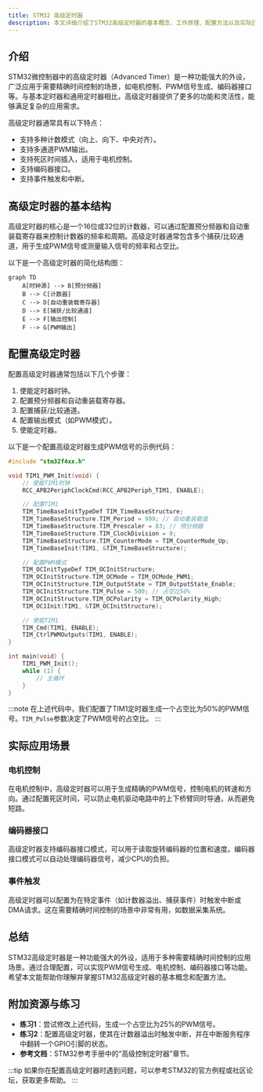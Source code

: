 ```yaml
---
title: STM32 高级定时器
description: 本文详细介绍了STM32高级定时器的基本概念、工作原理、配置方法以及实际应用场景，帮助初学者快速掌握这一重要功能。
---
```


## 介绍

STM32微控制器中的高级定时器（Advanced Timer）是一种功能强大的外设，广泛应用于需要精确时间控制的场景，如电机控制、PWM信号生成、编码器接口等。与基本定时器和通用定时器相比，高级定时器提供了更多的功能和灵活性，能够满足复杂的应用需求。

高级定时器通常具有以下特点：
- 支持多种计数模式（向上、向下、中央对齐）。
- 支持多通道PWM输出。
- 支持死区时间插入，适用于电机控制。
- 支持编码器接口。
- 支持事件触发和中断。

## 高级定时器的基本结构

高级定时器的核心是一个16位或32位的计数器，可以通过配置预分频器和自动重装载寄存器来控制计数器的频率和周期。高级定时器通常包含多个捕获/比较通道，用于生成PWM信号或测量输入信号的频率和占空比。

以下是一个高级定时器的简化结构图：

```mermaid
graph TD
    A[时钟源] --> B[预分频器]
    B --> C[计数器]
    C --> D[自动重装载寄存器]
    D --> E[捕获/比较通道]
    E --> F[输出控制]
    F --> G[PWM输出]
```

## 配置高级定时器

配置高级定时器通常包括以下几个步骤：
1. 使能定时器时钟。
2. 配置预分频器和自动重装载寄存器。
3. 配置捕获/比较通道。
4. 配置输出模式（如PWM模式）。
5. 使能定时器。

以下是一个配置高级定时器生成PWM信号的示例代码：

```c
#include "stm32f4xx.h"

void TIM1_PWM_Init(void) {
    // 使能TIM1时钟
    RCC_APB2PeriphClockCmd(RCC_APB2Periph_TIM1, ENABLE);

    // 配置TIM1
    TIM_TimeBaseInitTypeDef TIM_TimeBaseStructure;
    TIM_TimeBaseStructure.TIM_Period = 999; // 自动重装载值
    TIM_TimeBaseStructure.TIM_Prescaler = 83; // 预分频器
    TIM_TimeBaseStructure.TIM_ClockDivision = 0;
    TIM_TimeBaseStructure.TIM_CounterMode = TIM_CounterMode_Up;
    TIM_TimeBaseInit(TIM1, &TIM_TimeBaseStructure);

    // 配置PWM模式
    TIM_OCInitTypeDef TIM_OCInitStructure;
    TIM_OCInitStructure.TIM_OCMode = TIM_OCMode_PWM1;
    TIM_OCInitStructure.TIM_OutputState = TIM_OutputState_Enable;
    TIM_OCInitStructure.TIM_Pulse = 500; // 占空比50%
    TIM_OCInitStructure.TIM_OCPolarity = TIM_OCPolarity_High;
    TIM_OC1Init(TIM1, &TIM_OCInitStructure);

    // 使能TIM1
    TIM_Cmd(TIM1, ENABLE);
    TIM_CtrlPWMOutputs(TIM1, ENABLE);
}

int main(void) {
    TIM1_PWM_Init();
    while (1) {
        // 主循环
    }
}
```

:::note
在上述代码中，我们配置了TIM1定时器生成一个占空比为50%的PWM信号。`TIM_Pulse`参数决定了PWM信号的占空比。
:::

## 实际应用场景

### 电机控制

在电机控制中，高级定时器可以用于生成精确的PWM信号，控制电机的转速和方向。通过配置死区时间，可以防止电机驱动电路中的上下桥臂同时导通，从而避免短路。

### 编码器接口

高级定时器支持编码器接口模式，可以用于读取旋转编码器的位置和速度。编码器接口模式可以自动处理编码器信号，减少CPU的负担。

### 事件触发

高级定时器可以配置为在特定事件（如计数器溢出、捕获事件）时触发中断或DMA请求。这在需要精确时间控制的场景中非常有用，如数据采集系统。

## 总结

STM32高级定时器是一种功能强大的外设，适用于多种需要精确时间控制的应用场景。通过合理配置，可以实现PWM信号生成、电机控制、编码器接口等功能。希望本文能帮助你理解并掌握STM32高级定时器的基本概念和配置方法。

## 附加资源与练习

- **练习1**：尝试修改上述代码，生成一个占空比为25%的PWM信号。
- **练习2**：配置高级定时器，使其在计数器溢出时触发中断，并在中断服务程序中翻转一个GPIO引脚的状态。
- **参考文档**：STM32参考手册中的“高级控制定时器”章节。

:::tip
如果你在配置高级定时器时遇到问题，可以参考STM32的官方例程或社区论坛，获取更多帮助。
:::
